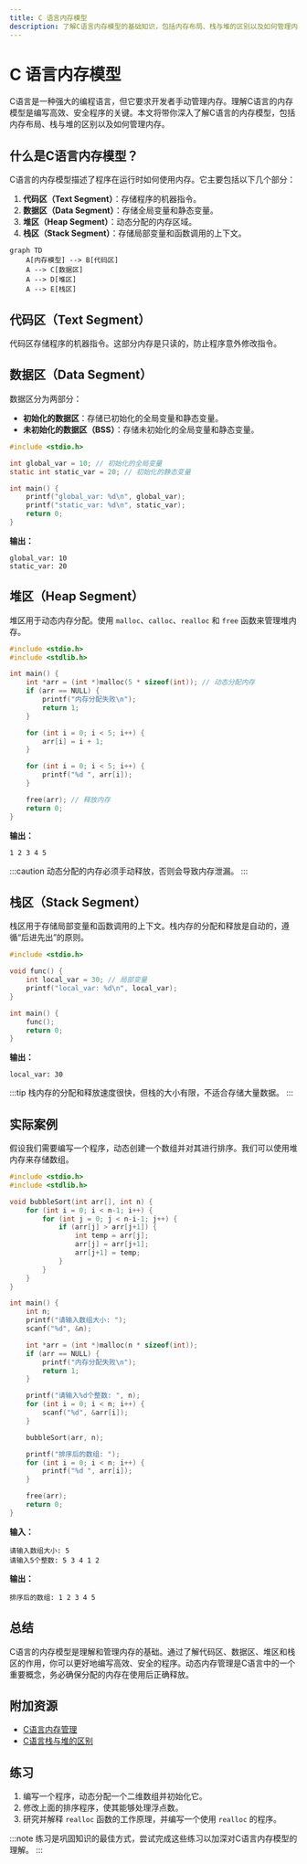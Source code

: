 ```yaml
---
title: C 语言内存模型
description: 了解C语言内存模型的基础知识，包括内存布局、栈与堆的区别以及如何管理内存。
---
```


# C 语言内存模型

C语言是一种强大的编程语言，但它要求开发者手动管理内存。理解C语言的内存模型是编写高效、安全程序的关键。本文将带你深入了解C语言的内存模型，包括内存布局、栈与堆的区别以及如何管理内存。

## 什么是C语言内存模型？

C语言的内存模型描述了程序在运行时如何使用内存。它主要包括以下几个部分：

1. **代码区（Text Segment）**：存储程序的机器指令。
2. **数据区（Data Segment）**：存储全局变量和静态变量。
3. **堆区（Heap Segment）**：动态分配的内存区域。
4. **栈区（Stack Segment）**：存储局部变量和函数调用的上下文。

```mermaid
graph TD
    A[内存模型] --> B[代码区]
    A --> C[数据区]
    A --> D[堆区]
    A --> E[栈区]
```

## 代码区（Text Segment）

代码区存储程序的机器指令。这部分内存是只读的，防止程序意外修改指令。

## 数据区（Data Segment）

数据区分为两部分：

- **初始化的数据区**：存储已初始化的全局变量和静态变量。
- **未初始化的数据区（BSS）**：存储未初始化的全局变量和静态变量。

```c
#include <stdio.h>

int global_var = 10; // 初始化的全局变量
static int static_var = 20; // 初始化的静态变量

int main() {
    printf("global_var: %d\n", global_var);
    printf("static_var: %d\n", static_var);
    return 0;
}
```

**输出：**
```
global_var: 10
static_var: 20
```

## 堆区（Heap Segment）

堆区用于动态内存分配。使用 `malloc`、`calloc`、`realloc` 和 `free` 函数来管理堆内存。

```c
#include <stdio.h>
#include <stdlib.h>

int main() {
    int *arr = (int *)malloc(5 * sizeof(int)); // 动态分配内存
    if (arr == NULL) {
        printf("内存分配失败\n");
        return 1;
    }

    for (int i = 0; i < 5; i++) {
        arr[i] = i + 1;
    }

    for (int i = 0; i < 5; i++) {
        printf("%d ", arr[i]);
    }

    free(arr); // 释放内存
    return 0;
}
```

**输出：**
```
1 2 3 4 5
```

:::caution
动态分配的内存必须手动释放，否则会导致内存泄漏。
:::

## 栈区（Stack Segment）

栈区用于存储局部变量和函数调用的上下文。栈内存的分配和释放是自动的，遵循“后进先出”的原则。

```c
#include <stdio.h>

void func() {
    int local_var = 30; // 局部变量
    printf("local_var: %d\n", local_var);
}

int main() {
    func();
    return 0;
}
```

**输出：**
```
local_var: 30
```

:::tip
栈内存的分配和释放速度很快，但栈的大小有限，不适合存储大量数据。
:::

## 实际案例

假设我们需要编写一个程序，动态创建一个数组并对其进行排序。我们可以使用堆内存来存储数组。

```c
#include <stdio.h>
#include <stdlib.h>

void bubbleSort(int arr[], int n) {
    for (int i = 0; i < n-1; i++) {
        for (int j = 0; j < n-i-1; j++) {
            if (arr[j] > arr[j+1]) {
                int temp = arr[j];
                arr[j] = arr[j+1];
                arr[j+1] = temp;
            }
        }
    }
}

int main() {
    int n;
    printf("请输入数组大小: ");
    scanf("%d", &n);

    int *arr = (int *)malloc(n * sizeof(int));
    if (arr == NULL) {
        printf("内存分配失败\n");
        return 1;
    }

    printf("请输入%d个整数: ", n);
    for (int i = 0; i < n; i++) {
        scanf("%d", &arr[i]);
    }

    bubbleSort(arr, n);

    printf("排序后的数组: ");
    for (int i = 0; i < n; i++) {
        printf("%d ", arr[i]);
    }

    free(arr);
    return 0;
}
```

**输入：**
```
请输入数组大小: 5
请输入5个整数: 5 3 4 1 2
```

**输出：**
```
排序后的数组: 1 2 3 4 5
```

## 总结

C语言的内存模型是理解和管理内存的基础。通过了解代码区、数据区、堆区和栈区的作用，你可以更好地编写高效、安全的程序。动态内存管理是C语言中的一个重要概念，务必确保分配的内存在使用后正确释放。

## 附加资源

- [C语言内存管理](https://en.wikipedia.org/wiki/C_dynamic_memory_allocation)
- [C语言栈与堆的区别](https://www.geeksforgeeks.org/stack-vs-heap-memory-allocation/)

## 练习

1. 编写一个程序，动态分配一个二维数组并初始化它。
2. 修改上面的排序程序，使其能够处理浮点数。
3. 研究并解释 `realloc` 函数的工作原理，并编写一个使用 `realloc` 的程序。

:::note
练习是巩固知识的最佳方式，尝试完成这些练习以加深对C语言内存模型的理解。
:::